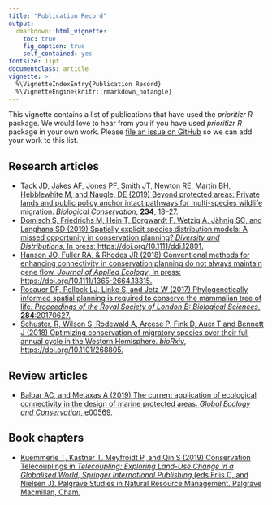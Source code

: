 ---
title: "Publication Record"
output:
  rmarkdown::html_vignette:
    toc: true
    fig_caption: true
    self_contained: yes
fontsize: 11pt
documentclass: article
vignette: >
  %\VignetteIndexEntry{Publication Record}
  %\VignetteEngine{knitr::rmarkdown_notangle}
---

This vignette contains a list of publications that have used the _prioritizr R_ package. We would love to hear from you if you have used _prioritizr R_ package in your own work. Please [file an issue on GitHub](https://github.com/prioritizr/prioritizr/issues/new) so we can add your work to this list.

## Research articles

* [Tack JD, Jakes AF, Jones PF, Smith JT, Newton RE, Martin BH, Hebblewhite M, and Naugle, DE (2019) Beyond protected areas: Private lands and public policy anchor intact pathways for multi-species wildlife migration. _Biological Conservation_, **234**, 18--27.](https://doi.org/10.1016/j.biocon.2019.03.017)
* [Domisch S, Friedrichs M, Hein T, Borgwardt F, Wetzig A, J&auml;hnig SC, and Langhans SD (2019) Spatially explicit species distribution models: A missed opportunity in conservation planning? _Diversity and Distributions_, In press: https://doi.org/10.1111/ddi.12891.](https://doi.org/10.1111/ddi.12891)
* [Hanson JO, Fuller RA, & Rhodes JR (2018) Conventional methods for enhancing connectivity in conservation planning do not always maintain gene flow. _Journal of Applied Ecology_, In press: https://doi.org/10.1111/1365-2664.13315.](https://doi.org/10.1111/1365-2664.13315)
* [Rosauer DF, Pollock LJ, Linke S, and Jetz W (2017) Phylogenetically informed spatial planning is required to conserve the mammalian tree of life. _Proceedings of the Royal Society of London B: Biological Sciences_, **284**:20170627.](https://dx.doi.org/10.1098/rspb.2017.0627)
* [Schuster, R, Wilson S, Rodewald A, Arcese P, Fink D, Auer T and Bennett J (2018) Optimizing conservation of migratory species over their full annual cycle in the Western Hemisphere. _bioRxiv_, https://doi.org/10.1101/268805.](https://www.biorxiv.org/content/early/2018/02/21/268805)

## Review articles

* [Balbar AC, and Metaxas A (2019) The current application of ecological connectivity in the design of marine protected areas. _Global Ecology and Conservation_, e00569.](https://doi.org/10.1016/j.gecco.2019.e00569)

## Book chapters

* [Kuemmerle T, Kastner T, Meyfroidt P, and Qin S (2019) Conservation Telecouplings in _Telecoupling: Exploring Land-Use Change in a Globalised World, Springer International Publishing_ (eds Friis C, and Nielsen J). Palgrave Studies in Natural Resource Management. Palgrave Macmillan, Cham.](https://doi.org/10.1007/978-3-030-11105-2_15)

